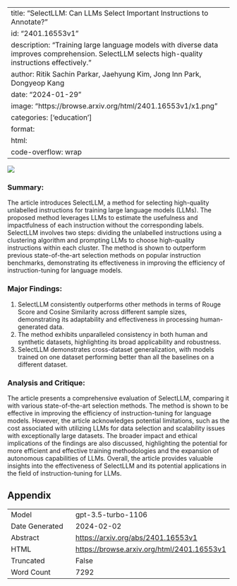 
---
title: "SelectLLM: Can LLMs Select Important Instructions to Annotate?"
id: "2401.16553v1"
description: "Training large language models with diverse data improves comprehension. SelectLLM selects high-quality instructions effectively."
author: Ritik Sachin Parkar, Jaehyung Kim, Jong Inn Park, Dongyeop Kang
date: "2024-01-29"
image: "https://browse.arxiv.org/html/2401.16553v1/x1.png"
categories: ['education']
format:
  html:
    code-overflow: wrap
---

![](https://browse.arxiv.org/html/2401.16553v1/x1.png)

### Summary:
The article introduces SelectLLM, a method for selecting high-quality unlabelled instructions for training large language models (LLMs). The proposed method leverages LLMs to estimate the usefulness and impactfulness of each instruction without the corresponding labels. SelectLLM involves two steps: dividing the unlabelled instructions using a clustering algorithm and prompting LLMs to choose high-quality instructions within each cluster. The method is shown to outperform previous state-of-the-art selection methods on popular instruction benchmarks, demonstrating its effectiveness in improving the efficiency of instruction-tuning for language models.

### Major Findings:
1. SelectLLM consistently outperforms other methods in terms of Rouge Score and Cosine Similarity across different sample sizes, demonstrating its adaptability and effectiveness in processing human-generated data.
2. The method exhibits unparalleled consistency in both human and synthetic datasets, highlighting its broad applicability and robustness.
3. SelectLLM demonstrates cross-dataset generalization, with models trained on one dataset performing better than all the baselines on a different dataset.

### Analysis and Critique:
The article presents a comprehensive evaluation of SelectLLM, comparing it with various state-of-the-art selection methods. The method is shown to be effective in improving the efficiency of instruction-tuning for language models. However, the article acknowledges potential limitations, such as the cost associated with utilizing LLMs for data selection and scalability issues with exceptionally large datasets. The broader impact and ethical implications of the findings are also discussed, highlighting the potential for more efficient and effective training methodologies and the expansion of autonomous capabilities of LLMs. Overall, the article provides valuable insights into the effectiveness of SelectLLM and its potential applications in the field of instruction-tuning for LLMs.

## Appendix

|          |          |
|----------|----------|
| Model     | gpt-3.5-turbo-1106       |
| Date Generated     | 2024-02-02       |
| Abstract | [https://arxiv.org/abs/2401.16553v1](https://arxiv.org/abs/2401.16553v1)        |
| HTML     | [https://browse.arxiv.org/html/2401.16553v1](https://browse.arxiv.org/html/2401.16553v1)       |
| Truncated       | False       |
| Word Count       | 7292       |